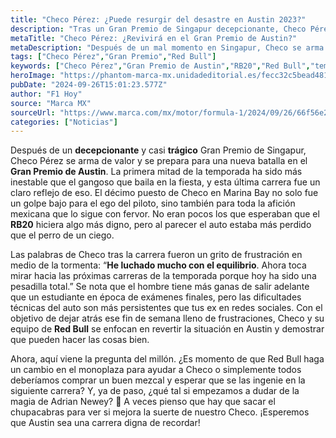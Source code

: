 ```yaml
---
title: "Checo Pérez: ¿Puede resurgir del desastre en Austin 2023?"
description: "Tras un Gran Premio de Singapur decepcionante, Checo Pérez se prepara para enfrentar el desafío en Austin. ¿Puede redimirse y sorprender a sus fanáticos?"
metaTitle: "Checo Pérez: ¿Revivirá en el Gran Premio de Austin?"
metaDescription: "Después de un mal momento en Singapur, Checo se arma de valor para Austin. ¿Logrará dar la sorpresa? ¡Descúbrelo aquí!"
tags: ["Checo Pérez","Gran Premio","Red Bull"]
keywords: ["Checo Pérez","Gran Premio de Austin","RB20","Red Bull","temporada F1"]
heroImage: "https://phantom-marca-mx.unidadeditorial.es/fecc32c5bead48133aa37e64873c4876/resize/600/mx/assets/multimedia/imagenes/2024/09/26/17273604155257.jpg"
pubDate: "2024-09-26T15:01:23.577Z"
author: "F1 Hoy"
source: "Marca MX"
sourceUrl: "https://www.marca.com/mx/motor/formula-1/2024/09/26/66f56e27ca474198558b45c8.html"
categories: ["Noticias"]
---
```

Después de un **decepcionante** y casi **trágico** Gran Premio de Singapur, Checo Pérez se arma de valor y se prepara para una nueva batalla en el **Gran Premio de Austin**. La primera mitad de la temporada ha sido más inestable que el gangoso que baila en la fiesta, y esta última carrera fue un claro reflejo de eso. El décimo puesto de Checo en Marina Bay no solo fue un golpe bajo para el ego del piloto, sino también para toda la afición mexicana que lo sigue con fervor. No eran pocos los que esperaban que el **RB20** hiciera algo más digno, pero al parecer el auto estaba más perdido que el perro de un ciego.

Las palabras de Checo tras la carrera fueron un grito de frustración en medio de la tormenta: “**He luchado mucho con el equilibrio**. Ahora toca mirar hacia las próximas carreras de la temporada porque hoy ha sido una pesadilla total.” Se nota que el hombre tiene más ganas de salir adelante que un estudiante en época de exámenes finales, pero las dificultades técnicas del auto son más persistentes que tus ex en redes sociales. Con el objetivo de dejar atrás ese fin de semana lleno de frustraciones, Checo y su equipo de **Red Bull** se enfocan en revertir la situación en Austin y demostrar que pueden hacer las cosas bien.

Ahora, aquí viene la pregunta del millón. ¿Es momento de que Red Bull haga un cambio en el monoplaza para ayudar a Checo o simplemente todos deberíamos comprar un buen mezcal y esperar que se las ingenie en la siguiente carrera? Y, ya de paso, ¿qué tal si empezamos a dudar de la magia de Adrian Newey? 🤔 A veces pienso que hay que sacar el chupacabras para ver si mejora la suerte de nuestro Checo. ¡Esperemos que Austin sea una carrera digna de recordar!


